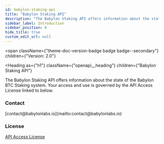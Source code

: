 ```yaml
---
id: babylon-staking-api
title: "Babylon Staking API"
description: "The Babylon Staking API offers information about the state of the Babylon BTC Staking system."
sidebar_label: Introduction
sidebar_position: 0
hide_title: true
custom_edit_url: null
---
```



<span
  className={"theme-doc-version-badge badge badge--secondary"}
  children={"Version: 2.0"}
>
</span>

<Heading
  as={"h1"}
  className={"openapi__heading"}
  children={"Babylon Staking API"}
>
</Heading>



The Babylon Staking API offers information about the state of the Babylon BTC Staking system.
Your access and use is governed by the API Access License linked to below.

<div
  style={{"display":"flex","flexDirection":"column","marginBottom":"var(--ifm-paragraph-margin-bottom)"}}
>
  <h3
    style={{"marginBottom":"0.25rem"}}
  >
    Contact
  </h3><span>
    [contact@babylonlabs.io](mailto:contact@babylonlabs.io)
  </span>
</div><div
  style={{"marginBottom":"var(--ifm-paragraph-margin-bottom)"}}
>
  <h3
    style={{"marginBottom":"0.25rem"}}
  >
    License
  </h3><a
    href={"https://docs.babylonlabs.io/assets/files/api-access-license.pdf"}
  >
    API Access License
  </a>
</div>
      